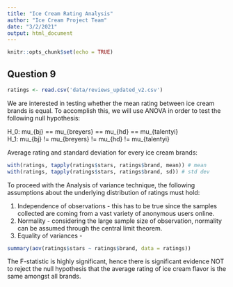 ```yaml
---
title: "Ice Cream Rating Analysis"
author: "Ice Cream Project Team"
date: "3/2/2021"
output: html_document
---
```


```r
knitr::opts_chunk$set(echo = TRUE)
```

## Question 9
```r
ratings <- read.csv('data/reviews_updated_v2.csv')
```
We are interested in testing whether the mean rating between ice cream brands is 
equal. To accomplish this, we will use ANOVA in order to test the following 
null hypothesis:

H_0: mu_{bj} == mu_{breyers} == mu_{hd} == mu_{talentyi} \
H_1: mu_{bj} != mu_{breyers} != mu_{hd} != mu_{talentyi}

Average rating and standard deviation for every ice cream brands:
```r
with(ratings, tapply(ratings$stars, ratings$brand, mean)) # mean
with(ratings, tapply(ratings$stars, ratings$brand, sd)) # std dev
```

To proceed with the Analysis of variance technique, the following assumptions 
about the underlying distribution of ratings must hold:

1) Independence of observations - this has to be true since the samples 
collected are coming from a vast variety of anonymous users online.
2) Normality - considering the large sample size of observation, normality can 
be assumed through the central limit theorem.
3) Equality of variances - 

```r
summary(aov(ratings$stars ~ ratings$brand, data = ratings))
```

The F-statistic is highly significant, hence there is significant evidence NOT 
to reject the null hypothesis that the average rating of ice cream flavor 
is the same amongst all brands.

